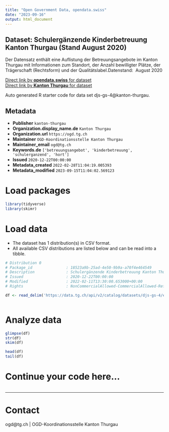 ```yaml
---
title: "Open Government Data, opendata.swiss"
date: "2023-09-16"
output: html_document
---
```


## Dataset: Schulergänzende Kinderbetreuung Kanton Thurgau (Stand August 2020)

Der Datensatz enthält eine Auflistung der Betreuungsangebote im Kanton Thurgau mit Informationen zum Standort, der Anzahl bewilligter Plätze, der Trägerschaft (Rechtsform) und der Qualitätslabel.Datenstand:  August 2020

[Direct link by **opendata.swiss** for dataset](https://opendata.swiss/de/dataset/schulerganzende-kinderbetreuung-kanton-thurgau-stand-august-2020)<br>
[Direct link by **Kanton Thurgau** for dataset](https://data.tg.ch/explore/dataset/djs-gs-4/)

Auto generated R starter code for data set djs-gs-4@kanton-thurgau.

## Metadata

- **Publisher** `kanton-thurgau`
- **Organization.display_name.de** `Kanton Thurgau`
- **Organization.url** `https://ogd.tg.ch`
- **Maintainer** `OGD-Koordinationsstelle Kanton Thurgau`
- **Maintainer_email** `ogd@tg.ch`
- **Keywords.de** `['betreuungsangebot', 'kinderbetreuung', 'schulerganzend', 'hort']`
- **Issued** `2020-12-22T00:00:00`
- **Metadata_created** `2022-02-28T11:04:19.005393`
- **Metadata_modified** `2023-09-15T11:04:02.569123`


# Load packages

```r

library(tidyverse)
library(skimr)

```

# Load data

-   The dataset has 1 distribution(s) in CSV format.
-   All available CSV distributions are listed below and can be read into a tibble.

```r

# Distribution 0
# Package_id               : 18523a9b-25ad-4e50-9b9a-a70f4e464549
# Description              : Schulergänzende Kinderbetreuung Kanton Thurgau (Stand August 2020) (csv)
# Issued                   : 2020-12-22T00:00:00
# Modified                 : 2022-02-11T13:30:00.653000+00:00
# Rights                   : NonCommercialAllowed-CommercialAllowed-ReferenceRequired

df <- read_delim('https://data.tg.ch/api/v2/catalog/datasets/djs-gs-4/exports/csv')



```

# Analyze data

```r

glimpse(df)
str(df)
skim(df)

head(df)
tail(df)

```

# Continue your code here...

```r

```

------------------------------------------------------------------------

# Contact

ogd@tg.ch | OGD-Koordinationsstelle Kanton Thurgau

